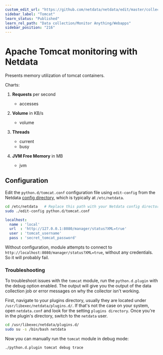 ```yaml
---
custom_edit_url: "https://github.com/netdata/netdata/edit/master/collectors/python.d.plugin/tomcat/README.md"
sidebar_label: "Tomcat"
learn_status: "Published"
learn_rel_path: "Data collection/Monitor Anything/Webapps"
sidebar_position: "216"
---
```



# Apache Tomcat monitoring with Netdata

Presents memory utilization of tomcat containers.

Charts:

1.  **Requests** per second

    -   accesses

2.  **Volume** in KB/s

    -   volume

3.  **Threads**

    -   current
    -   busy

4.  **JVM Free Memory** in MB

    -   jvm

## Configuration

Edit the `python.d/tomcat.conf` configuration file using `edit-config` from the Netdata [config
directory](/docs/nightly/getting-started/manage-and-configure-the-netdata-agent/configuration), which is typically at `/etc/netdata`.

```bash
cd /etc/netdata   # Replace this path with your Netdata config directory, if different
sudo ./edit-config python.d/tomcat.conf
```

```yaml
localhost:
  name : 'local'
  url  : 'http://127.0.0.1:8080/manager/status?XML=true'
  user : 'tomcat_username'
  pass : 'secret_tomcat_password'
```

Without configuration, module attempts to connect to `http://localhost:8080/manager/status?XML=true`, without any credentials.
So it will probably fail.




### Troubleshooting

To troubleshoot issues with the `tomcat` module, run the `python.d.plugin` with the debug option enabled. The 
output will give you the output of the data collection job or error messages on why the collector isn't working.

First, navigate to your plugins directory, usually they are located under `/usr/libexec/netdata/plugins.d/`. If that's 
not the case on your system, open `netdata.conf` and look for the setting `plugins directory`. Once you're in the 
plugin's directory, switch to the `netdata` user.

```bash
cd /usr/libexec/netdata/plugins.d/
sudo su -s /bin/bash netdata
```

Now you can manually run the `tomcat` module in debug mode:

```bash
./python.d.plugin tomcat debug trace
```

